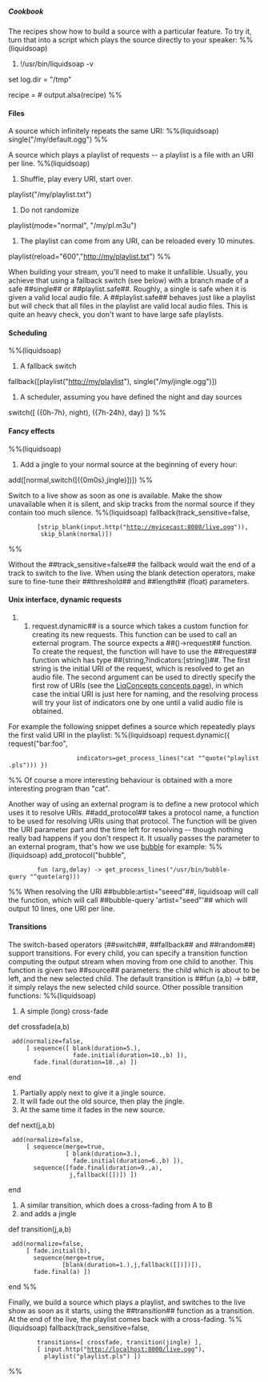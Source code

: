 =====Cookbook=====

The recipes show how to build a source with a particular feature. To try it, turn that into a script which plays the source directly to your speaker:
%%(liquidsoap)
#!/usr/bin/liquidsoap -v

set log.dir = "/tmp"

recipe = # <fill this>
output.alsa(recipe)
%%

====Files====

A source which infinitely repeats the same URI:
%%(liquidsoap)
single("/my/default.ogg")
%%

A source which plays a playlist of requests -- a playlist is a file with an URI per line.
%%(liquidsoap)
# Shuffle, play every URI, start over.
playlist("/my/playlist.txt")
# Do not randomize
playlist(mode="normal", "/my/pl.m3u")
# The playlist can come from any URI, can be reloaded every 10 minutes.
playlist(reload="600","http://my/playlist.txt")
%%

When building your stream, you'll need to make it unfallible. Usually, you achieve that using a fallback switch (see below) with a branch made of a safe ##single## or ##playlist.safe##. Roughly, a single is safe when it is given a valid local audio file. A ##playlist.safe## behaves just like a playlist but will check that all files in the playlist are valid local audio files. This is quite an heavy check, you don't want to have large safe playlists.

====Scheduling====

%%(liquidsoap)
# A fallback switch
fallback([playlist("http://my/playlist"), single("/my/jingle.ogg")])
# A scheduler, assuming you have defined the night and day sources
switch([ ({0h-7h}, night), ({7h-24h}, day) ])
%%

====Fancy effects====

%%(liquidsoap)
# Add a jingle to your normal source at the beginning of every hour:
add([normal,switch([({0m0s},jingle)])])
%%

Switch to a live show as soon as one is available. Make the show unavailable when it is silent, and skip tracks from the normal source if they contain too much silence.
%%(liquidsoap)
fallback(track_sensitive=false,
	     [strip_blank(input.http("http://myicecast:8080/live.ogg")),
	      skip_blank(normal)])
%%

Without the ##track_sensitive=false## the fallback would wait the end of a track to switch to the live. When using the blank detection operators, make sure to fine-tune their ##threshold## and ##length## (float) parameters.

====Unix interface, dynamic requests====

##request.dynamic## is a source which takes a custom function for creating its new requests. This function can be used to call an external program. The source expects a ##()->request## function. To create the request, the function will have to use the ##request## function which has type ##(string,?indicators:[string])##. The first string is the initial URI of the request, which is resolved to get an audio file. The second argument can be used to directly specify the first row of URIs (see the [[LiqConcepts concepts page]]), in which case the initial URI is just here for naming, and the resolving process will try your list of indicators one by one until a valid audio file is obtained.

For example the following snippet defines a source which repeatedly plays the first valid URI in the playlist:
%%(liquidsoap)
request.dynamic({ request("bar:foo",
	                indicators=get_process_lines("cat "^quote("playlist.pls"))) })
%%
Of course a more interesting behaviour is obtained with a more interesting program than "cat".

Another way of using an external program is to define a new protocol which uses it to resolve URIs. ##add_protocol## takes a protocol name, a function to be used for resolving URIs using that protocol. The function will be given the URI parameter part and the time left for resolving -- though nothing really bad happens if you don't respect it. It usually passes the parameter to an external program, that's how we use [[bubble]] for example:
%%(liquidsoap)
add_protocol("bubble",
	     fun (arg,delay) -> get_process_lines("/usr/bin/bubble-query "^quote(arg)))
%%
When resolving the URI ##bubble:artist="seeed"##, liquidsoap will call the function, which will call ##bubble-query 'artist="seed"'## which will output 10 lines, one URI per line.

====Transitions====

The switch-based operators (##switch##, ##fallback## and ##random##) support transitions. For every child, you can specify a transition function computing the output stream when moving from one child to another. This function is given two ##source## parameters: the child which is about to be left, and the new selected child. The default transition is ##fun (a,b) -> b##, it simply relays the new selected child source. Other possible transition functions:
%%(liquidsoap)
# A simple (long) cross-fade
def crossfade(a,b)
  add(normalize=false,
	  [ sequence([ blank(duration=5.),
	               fade.initial(duration=10.,b) ]),
	    fade.final(duration=10.,a) ])
end

# Partially apply next to give it a jingle source.
# It will fade out the old source, then play the jingle.
# At the same time it fades in the new source.
def next(j,a,b)
  add(normalize=false,
	  [ sequence(merge=true,
	             [ blank(duration=3.),
	               fade.initial(duration=6.,b) ]),
	    sequence([fade.final(duration=9.,a),
	              j,fallback([])]) ])
end

# A similar transition, which does a cross-fading from A to B
# and adds a jingle
def transition(j,a,b)
  add(normalize=false,
	  [ fade.initial(b),
	    sequence(merge=true,
	            [blank(duration=1.),j,fallback([])])]),
	    fade.final(a) ])
end
%%

Finally, we build a source which plays a playlist, and switches to the live show as soon as it starts, using the ##transition## function as a transition. At the end of the live, the playlist comes back with a cross-fading.
%%(liquidsoap)
fallback(track_sensitive=false,
	     transitions=[ crossfade, transition(jingle) ],
	     [ input.http("http://localhost:8000/live.ogg"),
	       playlist("playlist.pls") ])
%%